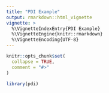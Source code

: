 ```yaml
---
title: "PDI Example"
output: rmarkdown::html_vignette
vignette: >
  %\VignetteIndexEntry{PDI Example}
  %\VignetteEngine{knitr::rmarkdown}
  %\VignetteEncoding{UTF-8}
---
```


```r
knitr::opts_chunk$set(
  collapse = TRUE,
  comment = "#>"
)
```

```r
library(pdi)
```
